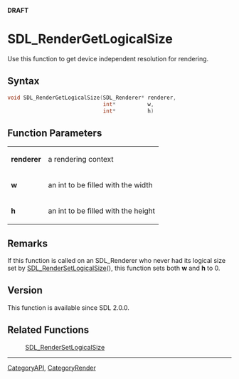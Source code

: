 <span color="red">'''DRAFT'''</span>


<!-- #*^*^*^*^*See http://wiki.libsdl.org/moin.cgi/SGFunctions for details on editing this page*^*^*^*^* -->


= SDL_RenderGetLogicalSize =
Use this function to get device independent resolution for rendering.




== Syntax ==
<syntaxhighlight lang='c++'>
void SDL_RenderGetLogicalSize(SDL_Renderer* renderer,
                              int*          w,
                              int*          h)
</syntaxhighlight>


== Function Parameters ==
{|
|'''renderer'''
|a rendering context
|-
|'''w'''
|an int to be filled with the width
|-
|'''h'''
|an int to be filled with the height
|}



== Remarks ==
If this function is called on an SDL_Renderer who never had its logical size set by [[SDL_RenderSetLogicalSize]](), this function sets both '''w''' and '''h''' to 0.

== Version ==
This function is available since SDL 2.0.0.

== Related Functions ==
:[[SDL_RenderSetLogicalSize]]

----
[[CategoryAPI]], [[CategoryRender]]
<!-- #See the Style Guide for instructions on editing the footer. -->
